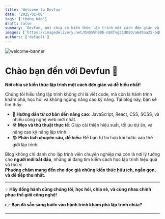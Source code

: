 ```yaml
---
title: 'Welcome to Devfun'
date: '2025-01-08'
tags: ['thông báo']
draft: false
summary: 'Devfun, nơi chia sẻ kiến thức lập trình một cách đơn giản và dễ hiểu nhất!'
images: ['https://imagedelivery.net/DHQSVhB0h-nBXfvg51dO8Q/a6d9aa25-bd8e-4870-88bd-9ffb23f74e00/public']
authors: ['default']
---
```


![welcome-banner](https://imagedelivery.net/DHQSVhB0h-nBXfvg51dO8Q/709d340a-1bbd-4c7e-f24a-3dd12c27ab00/public)

# Chào bạn đến với Devfun 🎉   

**Nơi chia sẻ kiến thức lập trình một cách đơn giản và dễ hiểu nhất!**  

Chúng tôi hiểu rằng lập trình không chỉ là viết code, mà còn là hành trình khám phá, học hỏi và không ngừng nâng cao kỹ năng. Tại blog này, bạn sẽ tìm thấy:  

- 🌟 **Hướng dẫn từ cơ bản đến nâng cao**: JavaScript, React, CSS, SCSS, và nhiều công nghệ web mới nhất.  
- 🛠️ **Mẹo và thủ thuật thực tế**: Giúp cải thiện hiệu suất, tối ưu dự án, và nâng cao kỹ năng lập trình.  
- 📚 **Phân tích chuyên sâu, dễ hiểu**: Để bạn tự tin hơn khi bước vào thế giới lập trình.  

Blog không chỉ dành cho lập trình viên chuyên nghiệp mà còn là nơi lý tưởng cho **người mới bắt đầu**, những ai đang tìm kiếm cách học lập trình hiệu quả và thú vị.  
**Phương châm mang đến cho đọc giả những kiến thức hữu ích, ngắn gọn, và dễ tiếp thu nhất.**  

---

💡 **Hãy đồng hành cùng chúng tôi, học hỏi, chia sẻ, và cùng nhau chinh phục thế giới công nghệ!**  

👉 **Bạn đã sẵn sàng bước vào hành trình khám phá lập trình chưa?**

---
